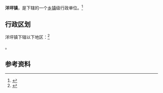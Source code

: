 {{中国乡级行政区|42/05/25/104/000}}

'''洋坪镇'''，是{{PRC admin/fullname|42/05/25/104/000|3}}下辖的一个[[乡镇|乡镇]]级行政单位。<ref>{{PRC admin/ref sgc|{{PRC admin/parent|42/05/25/104/000}}}}</ref>

== 行政区划 ==

洋坪镇下辖以下地区：<ref>{{PRC admin/ref sgc|42/05/25/104/000}}</ref>

{{PRC admin/children|42/05/25/104/000}}。

== 参考资料 ==

{{reflist}}

{{行政区划小作品}}
{{PRC admin/navcat|42/05/25/104/000}}
